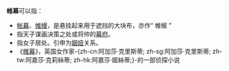 '''帷幕'''可以指：

* [[帐幕|帐幕]]、[[帷幔|帷幔]]，是悬挂起来用于遮挡的大块布，亦作“ 帷幙 ”
* 指天子谋画决策之处或将帅的[[幕府|幕府]]。
* 指女子居处。引申为[[姻娅|姻娅]]关系。
*《[[幕_(小说)|帷幕]]》，英国女作家-{zh-cn:阿加莎·克里斯蒂; zh-sg:阿加莎·克里斯蒂; zh-tw:阿嘉莎·克莉絲蒂; zh-hk:阿嘉莎·姬絲蒂;}-的一部侦探小说
{{disambig|cat=二字消歧义}}